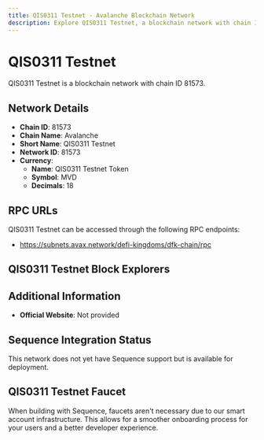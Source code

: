 ```yaml
--- 
title: QIS0311 Testnet - Avalanche Blockchain Network
description: Explore QIS0311 Testnet, a blockchain network with chain ID 81573. Learn about its native currency, QIS0311 Testnet Token, and how to interact with the network.
---
```


# QIS0311 Testnet

QIS0311 Testnet is a blockchain network with chain ID 81573.

## Network Details

- **Chain ID**: 81573
- **Chain Name**: Avalanche
- **Short Name**: QIS0311 Testnet
- **Network ID**: 81573
- **Currency**: 
  - **Name**: QIS0311 Testnet Token
  - **Symbol**: MVD
  - **Decimals**: 18

## RPC URLs

QIS0311 Testnet can be accessed through the following RPC endpoints:

- https://subnets.avax.network/defi-kingdoms/dfk-chain/rpc

## QIS0311 Testnet Block Explorers



## Additional Information

- **Official Website**: Not provided

## Sequence Integration Status

This network does not yet have Sequence support but is available for deployment.

## QIS0311 Testnet Faucet

When building with Sequence, faucets aren't necessary due to our smart account infrastructure. This allows for a smoother onboarding process for your users and a better developer experience.
